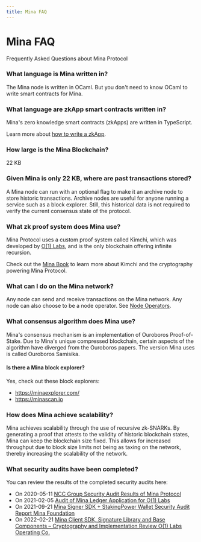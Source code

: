 ```yaml
---
title: Mina FAQ
---
```



# Mina FAQ


<Subhead>
Frequently Asked Questions about Mina Protocol
</Subhead>

### What language is Mina written in?

The Mina node is written in OCaml. But you don't need to know OCaml to write smart contracts for Mina.

### What language are zkApp smart contracts written in?

Mina's zero knowledge smart contracts (zkApps) are written in TypeScript.

Learn more about [how to write a zkApp](/zkapps/how-to-write-a-zkapp).

### How large is the Mina Blockchain?

22 KB

### Given Mina is only 22 KB, where are past transactions stored?

A Mina node can run with an optional flag to make it an archive node to store historic transactions. Archive nodes are useful for anyone running a service such as a block explorer. Still, this historical data is not required to verify the current consensus state of the protocol.

### What zk proof system does Mina use?

Mina Protocol uses a custom proof system called Kimchi, which was developed by [O(1) Labs](https://o1labs.org/), and is the only blockchain offering infinite recursion.

Check out the [Mina Book](https://o1-labs.github.io/proof-systems/plonk/overview.html) to learn more about Kimchi and the cryptography powering Mina Protocol.

### What can I do on the Mina network?

Any node can send and receive transactions on the Mina network. Any node can also choose to be a node operator. See [Node Operators](/node-operators). 

### What consensus algorithm does Mina use?

Mina's consensus mechanism is an implementation of Ouroboros Proof-of-Stake. Due to Mina's unique compressed blockchain, certain aspects of the algorithm have diverged from the Ouroboros papers. The version Mina uses is called Ouroboros Samisika. 

#### Is there a Mina block explorer?

Yes, check out these block explorers:

- https://minaexplorer.com/
- https://minascan.io

### How does Mina achieve scalability?

Mina achieves scalability through the use of recursive zk-SNARKs. By generating a proof that attests to the validity of historic blockchain states, Mina can keep the blockchain size fixed. This allows for increased throughput due to block size limits not being as taxing on the network, thereby increasing the scalability of the network.

### What security audits have been completed?

You can review the results of the completed security audits here:

- On 2020-05-11 [NCC Group Security Audit Results of Mina Protocol](https://research.nccgroup.com/wp-content/uploads/2020/05/NCC_Group_O1Labs_O1LB001_Report_2020-05-11_v1.1.pdf)
- On 2021-02-05 [Audit of Mina Ledger Application for O(1) Labs](https://leastauthority.com/blog/audits/audit-of-mina-ledger-application-for-o1-labs/)
- On 2021-09-21 [Mina Signer SDK + StakingPower Wallet
Security Audit Report Mina Foundation](https://leastauthority.com/wp-content/uploads/2021/09/Least-Authority-Mina-Foundation-Mina-Signer-SDK-StakingPower-Wallet-Final-Audit-Report.pdf)
- On 2022-02-21 [Mina Client SDK, Signature Library and Base
Components – Cryptography and
Implementation Review
O(1) Labs Operating Co.](https://research.nccgroup.com/wp-content/uploads/2022/02/NCC_Group_O1LabsOperatingCo_Report_2022-02-21_v1.0.pdf)